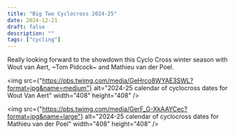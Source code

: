 ```yaml
---
title: "Big Two Cyclocross 2024-25"
date: 2024-12-21
draft: false
description: ""
tags: ["cycling"]
---
```


Really looking forward to the showdown this Cyclo Cross winter season with Wout van Aert, ~Tom Pidcock~ and Mathieu van der Poel.

<img
    src={"https://pbs.twimg.com/media/GeHrco8WYAE3SWL?format=jpg&name=medium"}
    alt="2024-25 calendar of cyclocross dates for Wout Van Aert"
    width="408"
    height="408"
/>

<img
    src={"https://pbs.twimg.com/media/GerF_G-XkAAYCec?format=jpg&name=large"}
    alt="2024-25 calendar of cyclocross dates for Mathieu van der Poel"
    width="408"
    height="408"
/>
